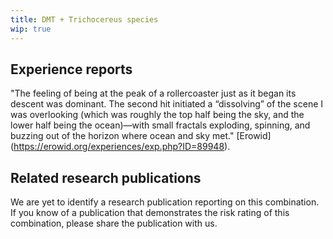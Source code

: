 ---
title: DMT + Trichocereus species
wip: true
---

## Experience reports

"The feeling of being at the peak of a rollercoaster just as it began its descent was dominant. The second hit initiated a “dissolving” of the scene I was overlooking (which was roughly the top half being the sky, and the lower half being the ocean)—with small fractals exploding, spinning, and buzzing out of the horizon where ocean and sky met." [Erowid] (https://erowid.org/experiences/exp.php?ID=89948).


## Related research publications

We are yet to identify a research publication reporting on this combination. If you know of a publication that demonstrates the risk rating of this combination, please share the publication with us.



